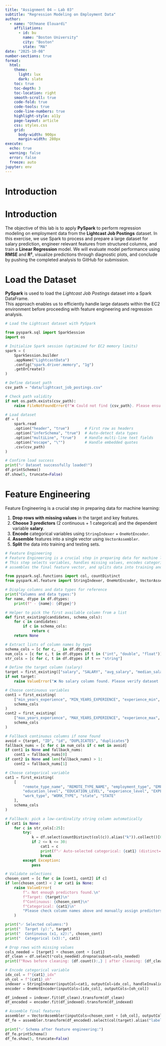 ```yaml
---
title: "Assignment 04 — Lab 03"
subtitle: "Regression Modeling on Employment Data"
author:
  - name: "Othmane Elouardi"
    affiliations:
      - id: bu
        name: "Boston University"
        city: "Boston"
        state: "MA"
date: "2025-10-08"
number-sections: true
format:
  html:
    theme:
      light: lux
      dark: slate
    toc: true
    toc-depth: 3
    toc-location: right
    smooth-scroll: true
    code-fold: true
    code-tools: true
    code-line-numbers: true
    highlight-style: a11y
    page-layout: article
    css: styles.css
    grid:
      body-width: 900px
      margin-width: 280px
execute:
  echo: true
  warning: false
  error: false
  freeze: auto
jupyter: env
---
```


# Introduction

# Introduction
The objective of this lab is to apply **PySpark** to perform regression modeling on employment data from the **Lightcast Job Postings** dataset. In this exercise, we use Spark to process and prepare a large dataset for salary prediction, engineer relevant features from structured columns, and train a **Linear Regression** model. We will evaluate model performance using **RMSE** and **R²**, visualize predictions through diagnostic plots, and conclude by pushing the completed analysis to GitHub for submission.

# Load the Dataset
 **PySpark** is used to load the *Lightcast Job Postings* dataset into a Spark DataFrame.  
This approach enables us to efficiently handle large datasets within the EC2 environment before proceeding with feature engineering and regression analysis.

```python
# Load the Lightcast dataset with PySpark

from pyspark.sql import SparkSession
import os

# Initialize Spark session (optimized for EC2 memory limits)
spark = (
    SparkSession.builder
    .appName("LightcastData")
    .config("spark.driver.memory", "1g")
    .getOrCreate()
)

# Define dataset path
csv_path = "data/lightcast_job_postings.csv"

# Check path validity
if not os.path.exists(csv_path):
    raise FileNotFoundError(f"❌ Could not find {csv_path}. Please ensure the file exists in the data/ folder.")

# Load dataset
df = (
    spark.read
    .option("header", "true")       # First row as headers
    .option("inferSchema", "true")  # Auto-detect data types
    .option("multiLine", "true")    # Handle multi-line text fields
    .option("escape", "\"")         # Handle embedded quotes
    .csv(csv_path)
)

# Confirm load success
print("✅ Dataset successfully loaded!")
df.printSchema()
df.show(5, truncate=False)
```


# Feature Engineering

Feature Engineering is a crucial step in preparing data for machine learning:

1. **Drop rows with missing values** in the target and key features.  
2. **Choose 3 predictors** (2 continuous + 1 categorical) and the dependent variable **salary**.  
3. **Encode** categorical variables using `StringIndexer` + `OneHotEncoder`.  
4. **Assemble** features into a single vector using `VectorAssembler`.  
5. **Split** the data into training and testing sets.

```python
# Feature Engineering
# Feature Engineering is a crucial step in preparing data for machine learning.
# This step selects variables, handles missing values, encodes categorical features,
# assembles the final feature vector, and splits data into training and testing sets.

from pyspark.sql.functions import col, countDistinct
from pyspark.ml.feature import StringIndexer, OneHotEncoder, VectorAssembler

# Display columns and data types for reference
print("Columns and data types:")
for name, dtype in df.dtypes:
    print(f" - {name}: {dtype}")

# Helper to pick the first available column from a list
def first_existing(candidates, schema_cols):
    for c in candidates:
        if c in schema_cols:
            return c
    return None

# Extract lists of column names by type
schema_cols = [c for c, _ in df.dtypes]
num_cols = [c for c, t in df.dtypes if t in ("int", "double", "float")]
str_cols = [c for c, t in df.dtypes if t == "string"]

# Define the target column (salary)
target = first_existing(["salary", "SALARY", "avg_salary", "median_salary"], schema_cols)
if not target:
    raise ValueError("❌ No salary column found. Please verify dataset headers.")

# Choose continuous variables
cont1 = first_existing(
    ["min_years_experience", "MIN_YEARS_EXPERIENCE", "experience_min", "required_experience_min"],
    schema_cols
)
cont2 = first_existing(
    ["max_years_experience", "MAX_YEARS_EXPERIENCE", "experience_max", "required_experience_max"],
    schema_cols
)

# Fallback continuous columns if none found
avoid = {target, "ID", "id", "DUPLICATES", "duplicates"}
fallback_nums = [c for c in num_cols if c not in avoid]
if cont1 is None and fallback_nums:
    cont1 = fallback_nums[0]
if cont2 is None and len(fallback_nums) > 1:
    cont2 = fallback_nums[1]

# Choose categorical variable
cat1 = first_existing(
    [
        "remote_type_name", "REMOTE_TYPE_NAME", "employment_type", "EMPLOYMENT_TYPE",
        "education_level", "EDUCATION_LEVEL", "experience_level", "EXPERIENCE_LEVEL",
        "work_type", "WORK_TYPE", "state", "STATE"
    ],
    schema_cols
)

# Fallback: pick a low-cardinality string column automatically
if cat1 is None:
    for c in str_cols[:25]:
        try:
            k = df.select(countDistinct(col(c)).alias("k")).collect()[0]["k"]
            if 2 <= k <= 30:
                cat1 = c
                print(f"✅ Auto-selected categorical: {cat1} (distinct={k})")
                break
        except Exception:
            pass

# Validate selections
chosen_cont = [c for c in [cont1, cont2] if c]
if len(chosen_cont) < 2 or cat1 is None:
    raise ValueError(
        f"⚠️ Not enough predictors found.\n"
        f"Target: {target}\n"
        f"Continuous: {chosen_cont}\n"
        f"Categorical: {cat1}\n"
        "Please check column names above and manually assign predictors."
    )

print("✅ Selected columns:")
print("  Target (y):", target)
print("  Continuous (x1, x2):", chosen_cont)
print("  Categorical (x3):", cat1)

# Drop rows with missing values
cols_needed = [target] + chosen_cont + [cat1]
df_clean = df.select(*cols_needed).dropna(subset=cols_needed)
print(f"Rows before cleaning: {df.count():,} | after cleaning: {df_clean.count():,}")

# Encode categorical variable
idx_col = f"{cat1}_idx"
oh_col = f"{cat1}_oh"
indexer = StringIndexer(inputCol=cat1, outputCol=idx_col, handleInvalid="keep")
encoder = OneHotEncoder(inputCols=[idx_col], outputCols=[oh_col])

df_indexed = indexer.fit(df_clean).transform(df_clean)
df_encoded = encoder.fit(df_indexed).transform(df_indexed)

# Assemble final features
assembler = VectorAssembler(inputCols=chosen_cont + [oh_col], outputCol="features")
df_fe = assembler.transform(df_encoded).select(col(target).alias("label"), "features")

print("✅ Schema after feature engineering:")
df_fe.printSchema()
df_fe.show(5, truncate=False)

```

